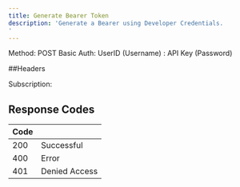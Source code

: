 ```yaml
---
title: Generate Bearer Token
description: 'Generate a Bearer using Developer Credentials.
'
---
```


Method: POST
Basic Auth: UserID (Username) : API Key (Password)

##Headers

Subscription: <value>

## Response Codes

| Code |                         |
| -------- | ------------------------------------- |
| 200    | Successful                    |
| 400     | Error                          |
| 401     | Denied Access                        |
